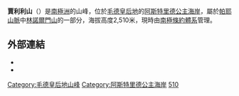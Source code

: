 {{coord|72|1|S|14|36|E|source:GNIS|display=title}}

'''賈利利山'''（{{lang-en|Mount Dzhalil'}}）是[[南極洲|南極洲]]的山峰，位於[[毛德皇后地|毛德皇后地]]的[[阿斯特里德公主海岸|阿斯特里德公主海岸]]，屬於[[帕耶山脈|帕耶山脈]]中[[林諾爾門山|林諾爾門山]]的一部分，海拔高度2,510米，現時由[[南極條約體系|南極條約體系]]管理。

==外部連結==
*{{cite gnis | type = antarid | id = 4232| name = Dzhalil', Mount | accessdate = 2012-02-21}}
*{{usgs-gazetteer|id=4232|name=Dzhalil', Mount}}

{{DEFAULTSORT:Mount Dzhalil'}}
[[Category:毛德皇后地山峰|Category:毛德皇后地山峰]]
[[Category:阿斯特里德公主海岸|Category:阿斯特里德公主海岸]]
[[Category:海拔2000公尺至2999公尺的南極洲山峰|510]]

{{PrincessAstridCoast-geo-stub}}